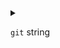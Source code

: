
<details>
<summary>

`git`  <span class="config-field-type">string</span> 

</summary>

Git is the remote repository to download the artifact from. You can either use
https projects or ssh projects here, but need to make sure git can pull the project.
This option is mutually exclusive with the path option.

</details>
